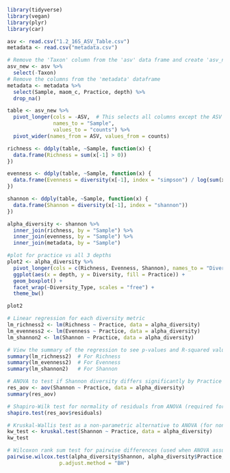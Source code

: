 

```r
library(tidyverse)
library(vegan)
library(plyr)
library(car)

```

```r
asv <- read.csv("1.2_16S_ASV_Table.csv")
metadata <- read.csv("metadata.csv")


```

```r
# Remove the 'Taxon' column from the 'asv' data frame and create 'asv_new'
asv_new <- asv %>% 
  select(-Taxon)
# Remove the columns from the 'metadata' dataframe
metadata <- metadata %>% 
  select(Sample, maom_c, Practice, depth) %>% 
  drop_na()

```


```r
table <- asv_new %>%
  pivot_longer(cols = -ASV,  # This selects all columns except the ASV column
               names_to = "Sample", 
               values_to = "counts") %>% 
  pivot_wider(names_from = ASV, values_from = counts)


```

```r
richness <- ddply(table, ~Sample, function(x) {
  data.frame(Richness = sum(x[-1] > 0))
})

```


```r
evenness <- ddply(table, ~Sample, function(x) {
  data.frame(Evenness = diversity(x[-1], index = "simpson") / log(sum(x[-1] > 0)))
})

```



```r
shannon <- ddply(table, ~Sample, function(x) {
  data.frame(Shannon = diversity(x[-1], index = "shannon"))
})

```


```r
alpha_diversity <- shannon %>% 
  inner_join(richness, by = "Sample") %>% 
  inner_join(evenness, by = "Sample") %>% 
  inner_join(metadata, by = "Sample")

```





```r
#plot for practice vs all 3 depths
plot2 <- alpha_diversity %>%
  pivot_longer(cols = c(Richness, Evenness, Shannon), names_to = "Diversity_Type", values_to = "Diversity") %>%
  ggplot(aes(x = depth, y = Diversity, fill = Practice)) +
  geom_boxplot() +
  facet_wrap(~Diversity_Type, scales = "free") +
  theme_bw()

plot2

```




```r
# Linear regression for each diversity metric
lm_richness2 <- lm(Richness ~ Practice, data = alpha_diversity)
lm_evenness2 <- lm(Evenness ~ Practice, data = alpha_diversity)
lm_shannon2 <- lm(Shannon ~ Practice, data = alpha_diversity)

# View the summary of the regression to see p-values and R-squared values
summary(lm_richness2)  # For Richness
summary(lm_evenness2)  # For Evenness
summary(lm_shannon2)   # For Shannon

# ANOVA to test if Shannon diversity differs significantly by Practice
res_aov <- aov(Shannon ~ Practice, data = alpha_diversity)
summary(res_aov)

# Shapiro-Wilk test for normality of residuals from ANOVA (required for ANOVA validity)
shapiro.test(res_aov$residuals)

# Kruskal-Wallis test as a non-parametric alternative to ANOVA (for non-normal residuals)
kw_test <- kruskal.test(Shannon ~ Practice, data = alpha_diversity)
kw_test

# Wilcoxon rank sum test for pairwise differences (used when ANOVA assumptions are violated)
pairwise.wilcox.test(alpha_diversity$Shannon, alpha_diversity$Practice,
                 p.adjust.method = "BH")


```
